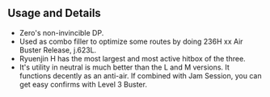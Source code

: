## Usage and Details

- Zero's non-invincible DP.
- Used as combo filler to optimize some routes by doing <InputBlock><Text color="red">236H</Text> xx Air Buster Release, <Text color="blue">j.623L</Text></InputBlock>.
- Ryuenjin H has the most largest and most active hitbox of the three.
- It's utility in neutral is much better than the L and M versions. It functions decently as an anti-air. If combined with Jam Session, you can get easy confirms with Level 3 Buster.
